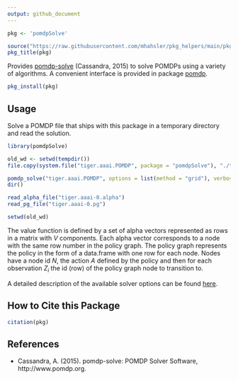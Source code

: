 ```yaml
---
output: github_document
---
```


```r
pkg <- 'pomdpSolve'

source("https://raw.githubusercontent.com/mhahsler/pkg_helpers/main/pkg_helpers.R")
pkg_title(pkg)
```

Provides [pomdp-solve](http://www.pomdp.org/code/) (Cassandra, 2015) to solve POMDPs using
a variety of algorithms.
A convenient interface is provided in package [pomdp](https://github.com/mhahsler/pomdp). 

```r
pkg_install(pkg)
```

## Usage

Solve a POMDP file that ships with this package in a temporary directory and read the solution.
```r
library(pomdpSolve)

old_wd <- setwd(tempdir())
file.copy(system.file("tiger.aaai.POMDP", package = "pomdpSolve"), "./tiger.aaai.POMDP")

pomdp_solve("tiger.aaai.POMDP", options = list(method = "grid"), verbose = FALSE)
dir()

read_alpha_file("tiger.aaai-0.alpha")
read_pg_file("tiger.aaai-0.pg")

setwd(old_wd)
```

The value function is defined by a set of alpha vectors represented as rows in a matrix with $V$ components. Each alpha vector corresponds to 
a node with the same row number in the policy graph. The policy graph represents the policy in the form of a data.frame with one row for each node. Nodes have a node id $N$, the action $A$ defined by the policy and then for each observation $Z_i$ the id (row) of the policy graph node to transition to.

A detailed description of the available solver options can be found [here](https://mhahsler.github.io/pomdpSolve/pomdp-solve_manual).

## How to Cite this Package
```r
citation(pkg)
```

## References

* Cassandra, A. (2015). pomdp-solve: POMDP Solver Software, http://www.pomdp.org.

